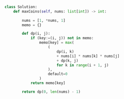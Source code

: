 ```python meta="source=problems/312-burst-balloons/solution.py"
class Solution:
    def maxCoins(self, nums: list[int]) -> int:
        
        nums = [1, *nums, 1] 
        memo = {}  

        def dp(i, j):
            if (key:=(i, j)) not in memo:
                memo[key] = max(
                    (
                        dp(i, k) 
                        + nums[i] * nums[k] * nums[j]  
                        + dp(k, j) 
                        for k in range(i + 1, j)     
                    ),
                    default=0  
                )
            return memo[key]

        return dp(0, len(nums) - 1)
```